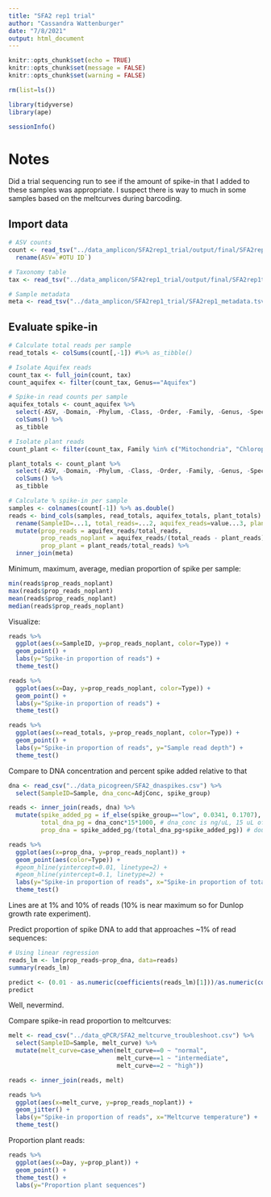```yaml
---
title: "SFA2 rep1 trial"
author: "Cassandra Wattenburger"
date: "7/8/2021"
output: html_document
---
```


```r
knitr::opts_chunk$set(echo = TRUE)
knitr::opts_chunk$set(message = FALSE)
knitr::opts_chunk$set(warning = FALSE)
```

```r
rm(list=ls())

library(tidyverse)
library(ape)

sessionInfo()
```
# Notes

Did a trial sequencing run to see if the amount of spike-in that I added to these samples was appropriate. I suspect there is way to much in some samples based on the meltcurves during barcoding.


Import data
-----------

```r
# ASV counts
count <- read_tsv("../data_amplicon/SFA2rep1_trial/output/final/SFA2rep1trial.counts-final.tsv", skip=1, col_names=TRUE) %>%
  rename(ASV=`#OTU ID`)

# Taxonomy table
tax <- read_tsv("../data_amplicon/SFA2rep1_trial/output/final/SFA2rep1trial.taxonomy-final.tsv")

# Sample metadata
meta <- read_tsv("../data_amplicon/SFA2rep1_trial/SFA2rep1_metadata.tsv")
```

Evaluate spike-in
-----------------

```r
# Calculate total reads per sample
read_totals <- colSums(count[,-1]) #%>% as_tibble()

# Isolate Aquifex reads
count_tax <- full_join(count, tax) 
count_aquifex <- filter(count_tax, Genus=="Aquifex")

# Spike-in read counts per sample
aquifex_totals <- count_aquifex %>%
  select(-ASV, -Domain, -Phylum, -Class, -Order, -Family, -Genus, -Species) %>%
  colSums() %>%
  as_tibble

# Isolate plant reads
count_plant <- filter(count_tax, Family %in% c("Mitochondria", "Chloroplast"))

plant_totals <- count_plant %>%
  select(-ASV, -Domain, -Phylum, -Class, -Order, -Family, -Genus, -Species) %>%
  colSums() %>%
  as_tibble

# Calculate % spike-in per sample
samples <- colnames(count[-1]) %>% as.double()
reads <- bind_cols(samples, read_totals, aquifex_totals, plant_totals) %>%
  rename(SampleID=...1, total_reads=...2, aquifex_reads=value...3, plant_reads=value...4) %>%
  mutate(prop_reads = aquifex_reads/total_reads,
         prop_reads_noplant = aquifex_reads/(total_reads - plant_reads),
         prop_plant = plant_reads/total_reads) %>%
  inner_join(meta)
```

Minimum, maximum, average, median proportion of spike per sample:

```r
min(reads$prop_reads_noplant)
max(reads$prop_reads_noplant)
mean(reads$prop_reads_noplant)
median(reads$prop_reads_noplant)
```

Visualize:

```r
reads %>% 
  ggplot(aes(x=SampleID, y=prop_reads_noplant, color=Type)) +
  geom_point() +
  labs(y="Spike-in proportion of reads") +
  theme_test()

reads %>% 
  ggplot(aes(x=Day, y=prop_reads_noplant, color=Type)) +
  geom_point() +
  labs(y="Spike-in proportion of reads") +
  theme_test()

reads %>% 
  ggplot(aes(x=read_totals, y=prop_reads_noplant, color=Type)) +
  geom_point() +
  labs(y="Spike-in proportion of reads", y="Sample read depth") +
  theme_test()
```

Compare to DNA concentration and percent spike added relative to that

```r
dna <- read_csv("../data_picogreen/SFA2_dnaspikes.csv") %>%
  select(SampleID=Sample, dna_conc=AdjConc, spike_group)

reads <- inner_join(reads, dna) %>%
  mutate(spike_added_pg = if_else(spike_group=="low", 0.0341, 0.1707),
         total_dna_pg = dna_conc*15*1000, # dna_conc is ng/uL, 15 uL of sample total
         prop_dna = spike_added_pg/(total_dna_pg+spike_added_pg)) # double check

reads %>% 
  ggplot(aes(x=prop_dna, y=prop_reads_noplant)) +
  geom_point(aes(color=Type)) +
  #geom_hline(yintercept=0.01, linetype=2) +
  #geom_hline(yintercept=0.1, linetype=2) +
  labs(y="Spike-in proportion of reads", x="Spike-in proportion of total DNA") +
  theme_test() 
```

Lines are at 1% and 10% of reads (10% is near maximum so for Dunlop growth rate experiment).

Predict proportion of spike DNA to add that approaches ~1% of read sequences:

```r
# Using linear regression
reads_lm <- lm(prop_reads~prop_dna, data=reads)
summary(reads_lm)

predict <- (0.01 - as.numeric(coefficients(reads_lm)[1]))/as.numeric(coefficients(reads_lm)[2])
predict
```

Well, nevermind.

Compare spike-in read proportion to meltcurves:

```r
melt <- read_csv("../data_qPCR/SFA2_meltcurve_troubleshoot.csv") %>%
  select(SampleID=Sample, melt_curve) %>%
  mutate(melt_curve=case_when(melt_curve==0 ~ "normal",
                              melt_curve==1 ~ "intermediate",
                              melt_curve==2 ~ "high"))

reads <- inner_join(reads, melt)

reads %>%
  ggplot(aes(x=melt_curve, y=prop_reads_noplant)) +
  geom_jitter() +
  labs(y="Spike-in proportion of reads", x="Meltcurve temperature") +
  theme_test()
```

Proportion plant reads:

```r
reads %>%
  ggplot(aes(x=Day, y=prop_plant)) +
  geom_point() +
  theme_test() +
  labs(y="Proportion plant sequences")
```




